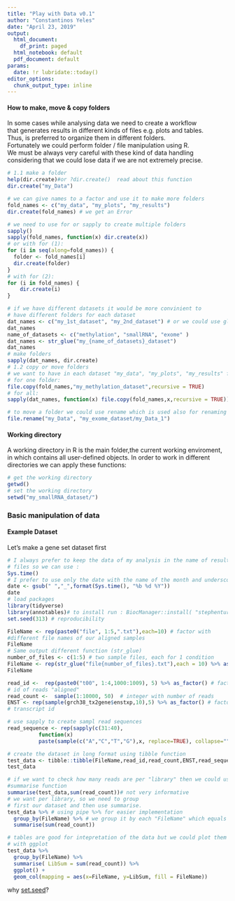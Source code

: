 ```yaml
---
title: "Play with Data v0.1"
author: "Constantinos Yeles"
date: "April 23, 2019"
output:
  html_document:
    df_print: paged
  html_notebook: default
  pdf_document: default
params:
  date: !r lubridate::today()
editor_options:
  chunk_output_type: inline
---
```


#### How to make, move & copy folders
In some cases while analysing data we need to create a workflow   
that generates results in different kinds of files e.g. plots and tables.  
Thus, is preferred to organize them in different folders.  
Fortunately we could perform folder / file manipulation using R.  
We must be always very careful with these kind of data handling  
considering that we could lose data if we are not extremely precise.  
```r
# 1.1 make a folder                                                         ----
help(dir.create)#or ?dir.create()  read about this function 
dir.create("my_Data")

# we can give names to a factor and use it to make more folders
fold_names <- c("my_data", "my_plots", "my_results")
dir.create(fold_names) # we get an Error

# we need to use for or sapply to create multiple folders
sapply()
sapply(fold_names, function(x) dir.create(x)) 
# or with for (1):
for (i in seq(along=fold_names)) {
  folder <- fold_names[i]
  dir.create(folder)
}
# with for (2):
for (i in fold_names) {
    dir.create(i)
}

# if we have different datasets it would be more convinient to 
# have different folders for each dataset
dat_names <- c("my_1st_dataset", "my_2nd_dataset") # or we could use glue package
dat_names 
name_of_datasets <- c("methylation", "smallRNA", "exome" )
dat_names <- str_glue("my_{name_of_datasets}_dataset") 
dat_names
# make folders
sapply(dat_names, dir.create) 
# 1.2 copy or move folders                                                  ----
# we want to have in each dataset "my_data", "my_plots", "my_results" folders:
# for one folder:
file.copy(fold_names,"my_methylation_dataset",recursive = TRUE)
# for all:
sapply(dat_names, function(x) file.copy(fold_names,x,recursive = TRUE))

# to move a folder we could use rename which is used also for renaming folder/files
file.rename("my_Data", "my_exome_dataset/my_Data_1")
```
#### Working directory
A working directory in R is the main folder,the current working enviroment,  
in which contains all user-defined objects. In order to work in different  
directories we can apply these functions:  
```r
# get the working directory
getwd()
# set the working directory
setwd("my_smallRNA_dataset/")
```
### Basic manipulation of data
#### Example Dataset
Let's make a gene set dataset first
```r
# I always prefer to keep the data of my analysis in the name of resulted
# files so we can use :
Sys.time()
# I prefer to use only the date with the name of the month and underscore "_"
date <- gsub(" ","_",format(Sys.time(), "%b %d %Y"))
date
# load packages
library(tidyverse)
library(annotables)# to install run : BiocManager::install( "stephenturner/annotables")
set.seed(313) # reproducibility

FileName <- rep(paste0("file", 1:5,".txt"),each=10) # factor with
#different file names of our aligned samples
FileName
# Same output different function (str_glue)
number_of_files <- c(1:5) # two sample files, each for 1 condition
FileName <- rep(str_glue("file{number_of_files}.txt"),each = 10) %>% as_factor()
FileName

read_id <-  rep(paste0("t00", 1:4,1000:1009), 5) %>% as_factor() # factor with
# id of reads "aligned"
read_count <-  sample(1:10000, 50)  # integer with number of reads  
ENST <- rep(sample(grch38_tx2gene$enstxp,10),5) %>% as_factor() # factor with
# transcript id

# use sapply to create sampl read sequences
read_sequence <- rep(sapply(c(31:40),
          function(x) 
          paste(sample(c("A","C","T","G"),x, replace=TRUE), collapse="")),5)

# create the dataset in long format using tibble function
test_data <- tibble::tibble(FileName,read_id,read_count,ENST,read_sequence)
test_data

# if we want to check how many reads are per "library" then we could use
#summarise function
summarise(test_data,sum(read_count))# not very informative
# we want per library, so we need to group 
# first our dataset and then use summarise.
test_data %>% # using pipe %>% for easier implementation
  group_by(FileName) %>% # we group it by each "FileName" which equals to library
  summarise(sum(read_count))

# tables are good for intepretation of the data but we could plot them easily
# with ggplot
test_data %>% 
  group_by(FileName) %>% 
  summarise( LibSum = sum(read_count)) %>% 
  ggplot() +
  geom_col(mapping = aes(x=FileName, y=LibSum, fill = FileName))

```
why [set.seed](https://stackoverflow.com/questions/13605271/reasons-for-using-the-set-seed-function)?
